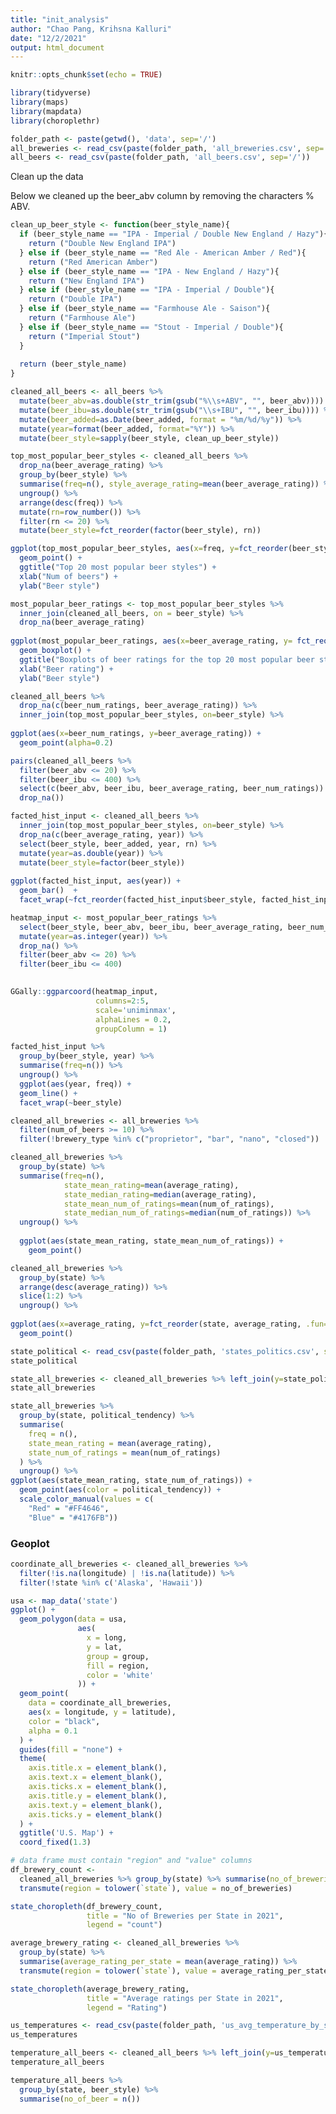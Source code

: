 ```yaml
---
title: "init_analysis"
author: "Chao Pang, Krihsna Kalluri"
date: "12/2/2021"
output: html_document
---
```


```r
knitr::opts_chunk$set(echo = TRUE)
```

```r
library(tidyverse)
library(maps)
library(mapdata)
library(choroplethr)
```

```r
folder_path <- paste(getwd(), 'data', sep='/')
all_breweries <- read_csv(paste(folder_path, 'all_breweries.csv', sep='/'))
all_beers <- read_csv(paste(folder_path, 'all_beers.csv', sep='/'))
```

Clean up the data

Below we cleaned up the beer_abv column by removing the characters % ABV.

```r
clean_up_beer_style <- function(beer_style_name){
  if (beer_style_name == "IPA - Imperial / Double New England / Hazy"){
    return ("Double New England IPA")
  } else if (beer_style_name == "Red Ale - American Amber / Red"){
    return ("Red American Amber")
  } else if (beer_style_name == "IPA - New England / Hazy"){
    return ("New England IPA")
  } else if (beer_style_name == "IPA - Imperial / Double"){
    return ("Double IPA")
  } else if (beer_style_name == "Farmhouse Ale - Saison"){
    return ("Farmhouse Ale")
  } else if (beer_style_name == "Stout - Imperial / Double"){
    return ("Imperial Stout")
  }
  
  return (beer_style_name)
}
```

```r
cleaned_all_beers <- all_beers %>% 
  mutate(beer_abv=as.double(str_trim(gsub("%\\s+ABV", "", beer_abv)))) %>%
  mutate(beer_ibu=as.double(str_trim(gsub("\\s+IBU", "", beer_ibu)))) %>%
  mutate(beer_added=as.Date(beer_added, format = "%m/%d/%y")) %>%
  mutate(year=format(beer_added, format="%Y")) %>%
  mutate(beer_style=sapply(beer_style, clean_up_beer_style))
```

```r
top_most_popular_beer_styles <- cleaned_all_beers %>%
  drop_na(beer_average_rating) %>%
  group_by(beer_style) %>%
  summarise(freq=n(), style_average_rating=mean(beer_average_rating)) %>%
  ungroup() %>%
  arrange(desc(freq)) %>%
  mutate(rn=row_number()) %>%
  filter(rn <= 20) %>%
  mutate(beer_style=fct_reorder(factor(beer_style), rn))

ggplot(top_most_popular_beer_styles, aes(x=freq, y=fct_reorder(beer_style, freq))) +
  geom_point() + 
  ggtitle("Top 20 most popular beer styles") + 
  xlab("Num of beers") + 
  ylab("Beer style")
```

```r
most_popular_beer_ratings <- top_most_popular_beer_styles %>% 
  inner_join(cleaned_all_beers, on = beer_style) %>%
  drop_na(beer_average_rating)
  
ggplot(most_popular_beer_ratings, aes(x=beer_average_rating, y= fct_reorder(beer_style, beer_average_rating))) +
  geom_boxplot() + 
  ggtitle("Boxplots of beer ratings for the top 20 most popular beer styles") + 
  xlab("Beer rating") + 
  ylab("Beer style")
```

```r
cleaned_all_beers %>%
  drop_na(c(beer_num_ratings, beer_average_rating)) %>%
  inner_join(top_most_popular_beer_styles, on=beer_style) %>%
  
ggplot(aes(x=beer_num_ratings, y=beer_average_rating)) +
  geom_point(alpha=0.2)
```

```r
pairs(cleaned_all_beers %>%
  filter(beer_abv <= 20) %>%
  filter(beer_ibu <= 400) %>%
  select(c(beer_abv, beer_ibu, beer_average_rating, beer_num_ratings)) %>%
  drop_na())
```

```r
facted_hist_input <- cleaned_all_beers %>% 
  inner_join(top_most_popular_beer_styles, on=beer_style) %>%
  drop_na(c(beer_average_rating, year)) %>%
  select(beer_style, beer_added, year, rn) %>%
  mutate(year=as.double(year)) %>%
  mutate(beer_style=factor(beer_style))
  
ggplot(facted_hist_input, aes(year)) + 
  geom_bar()  + 
  facet_wrap(~fct_reorder(facted_hist_input$beer_style, facted_hist_input$rn))
```

```r
heatmap_input <- most_popular_beer_ratings %>%
  select(beer_style, beer_abv, beer_ibu, beer_average_rating, beer_num_ratings, year) %>%
  mutate(year=as.integer(year)) %>%
  drop_na() %>% 
  filter(beer_abv <= 20) %>%
  filter(beer_ibu <= 400)
  

GGally::ggparcoord(heatmap_input, 
                   columns=2:5, 
                   scale='uniminmax', 
                   alphaLines = 0.2, 
                   groupColumn = 1)
```

```r
facted_hist_input %>% 
  group_by(beer_style, year) %>%
  summarise(freq=n()) %>%
  ungroup() %>%
  ggplot(aes(year, freq)) +
  geom_line() +
  facet_wrap(~beer_style)
```

```r
cleaned_all_breweries <- all_breweries %>%
  filter(num_of_beers >= 10) %>%
  filter(!brewery_type %in% c("proprietor", "bar", "nano", "closed"))
```

```r
cleaned_all_breweries %>%
  group_by(state) %>%
  summarise(freq=n(), 
            state_mean_rating=mean(average_rating), 
            state_median_rating=median(average_rating), 
            state_mean_num_of_ratings=mean(num_of_ratings), 
            state_median_num_of_ratings=median(num_of_ratings)) %>%
  ungroup() %>%
  
  ggplot(aes(state_mean_rating, state_mean_num_of_ratings)) +
    geom_point()
```

```r
cleaned_all_breweries %>%
  group_by(state) %>%
  arrange(desc(average_rating)) %>%
  slice(1:2) %>%
  ungroup() %>%
  
ggplot(aes(x=average_rating, y=fct_reorder(state, average_rating, .fun=max))) +
  geom_point()
```

```r
state_political <- read_csv(paste(folder_path, 'states_politics.csv', sep='/'))
state_political
```

```r
state_all_breweries <- cleaned_all_breweries %>% left_join(y=state_political, by=c("state"))
state_all_breweries
```

```r
state_all_breweries %>%
  group_by(state, political_tendency) %>%
  summarise(
    freq = n(),
    state_mean_rating = mean(average_rating),
    state_num_of_ratings = mean(num_of_ratings)
  ) %>%
  ungroup() %>%
ggplot(aes(state_mean_rating, state_num_of_ratings)) +
  geom_point(aes(color = political_tendency)) +
  scale_color_manual(values = c(
    "Red" = "#FF4646",
    "Blue" = "#4176FB"))
```

### Geoplot

```r
coordinate_all_breweries <- cleaned_all_breweries %>%
  filter(!is.na(longitude) | !is.na(latitude)) %>%
  filter(!state %in% c('Alaska', 'Hawaii'))
```

```r
usa <- map_data('state')
ggplot() +
  geom_polygon(data = usa,
               aes(
                 x = long,
                 y = lat,
                 group = group,
                 fill = region,
                 color = 'white'
               )) +
  geom_point(
    data = coordinate_all_breweries,
    aes(x = longitude, y = latitude),
    color = "black",
    alpha = 0.1
  ) +
  guides(fill = "none") +
  theme(
    axis.title.x = element_blank(),
    axis.text.x = element_blank(),
    axis.ticks.x = element_blank(),
    axis.title.y = element_blank(),
    axis.text.y = element_blank(),
    axis.ticks.y = element_blank()
  ) +
  ggtitle('U.S. Map') +
  coord_fixed(1.3)
```

```r

# data frame must contain "region" and "value" columns
df_brewery_count <-
  cleaned_all_breweries %>% group_by(state) %>% summarise(no_of_breweries = n()) %>%
  transmute(region = tolower(`state`), value = no_of_breweries)

state_choropleth(df_brewery_count,
                 title = "No of Breweries per State in 2021",
                 legend = "count")
```

```r
average_brewery_rating <- cleaned_all_breweries %>%
  group_by(state) %>%
  summarise(average_rating_per_state = mean(average_rating)) %>%
  transmute(region = tolower(`state`), value = average_rating_per_state)

state_choropleth(average_brewery_rating,
                 title = "Average ratings per State in 2021",
                 legend = "Rating")
```

```r
us_temperatures <- read_csv(paste(folder_path, 'us_avg_temperature_by_state.csv', sep='/'))
us_temperatures
```

```r
temperature_all_beers <- cleaned_all_beers %>% left_join(y=us_temperatures, by=c("state"))
temperature_all_beers
```

```r
temperature_all_beers %>% 
  group_by(state, beer_style) %>%
  summarise(no_of_beer = n())
```
